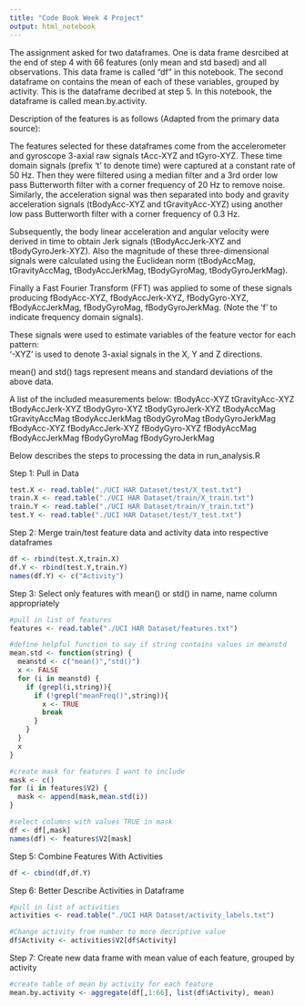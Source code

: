 ```yaml
---
title: "Code Book Week 4 Project"
output: html_notebook
---
```

The assignment asked for two dataframes.  One is data frame desrcibed at the end of step 4 with 66 features (only mean and std based) and all observations. This data frame is called "df" in this notebook.   The second dataframe on contains the mean of each of these variables, grouped by activity.  This is the dataframe decribed at step 5.   In this notebook, the dataframe is called mean.by.activity.   

Description of the features is as follows (Adapted from the primary data source):

The features selected for these dataframes come from the accelerometer and gyroscope 3-axial raw signals tAcc-XYZ and tGyro-XYZ. These time domain signals (prefix 't' to denote time) were captured at a constant rate of 50 Hz. Then they were filtered using a median filter and a 3rd order low pass Butterworth filter with a corner frequency of 20 Hz to remove noise. Similarly, the acceleration signal was then separated into body and gravity acceleration signals (tBodyAcc-XYZ and tGravityAcc-XYZ) using another low pass Butterworth filter with a corner frequency of 0.3 Hz. 

Subsequently, the body linear acceleration and angular velocity were derived in time to obtain Jerk signals (tBodyAccJerk-XYZ and tBodyGyroJerk-XYZ). Also the magnitude of these three-dimensional signals were calculated using the Euclidean norm (tBodyAccMag, tGravityAccMag, tBodyAccJerkMag, tBodyGyroMag, tBodyGyroJerkMag). 

Finally a Fast Fourier Transform (FFT) was applied to some of these signals producing fBodyAcc-XYZ, fBodyAccJerk-XYZ, fBodyGyro-XYZ, fBodyAccJerkMag, fBodyGyroMag, fBodyGyroJerkMag. (Note the 'f' to indicate frequency domain signals). 

These signals were used to estimate variables of the feature vector for each pattern:  
'-XYZ' is used to denote 3-axial signals in the X, Y and Z directions.

mean() and std() tags represent means and standard deviations of the above data.   

A list of the included measurements below:
tBodyAcc-XYZ
tGravityAcc-XYZ
tBodyAccJerk-XYZ
tBodyGyro-XYZ
tBodyGyroJerk-XYZ
tBodyAccMag
tGravityAccMag
tBodyAccJerkMag
tBodyGyroMag
tBodyGyroJerkMag
fBodyAcc-XYZ
fBodyAccJerk-XYZ
fBodyGyro-XYZ
fBodyAccMag
fBodyAccJerkMag
fBodyGyroMag
fBodyGyroJerkMag

Below describes the steps to processing the data in run_analysis.R

Step 1: Pull in Data

```r
test.X <- read.table("./UCI HAR Dataset/test/X_test.txt")
train.X <- read.table("./UCI HAR Dataset/train/X_train.txt")
train.Y <- read.table("./UCI HAR Dataset/train/Y_train.txt")
test.Y <- read.table("./UCI HAR Dataset/test/Y_test.txt")
```

Step 2: Merge train/test feature data and activity data into respective dataframes

```r
df <- rbind(test.X,train.X)
df.Y <- rbind(test.Y,train.Y)
names(df.Y) <- c("Activity")
```

Step 3: Select only features with mean() or std() in name, name column appropriately
```r
#pull in list of features
features <- read.table("./UCI HAR Dataset/features.txt")

#define helpful function to say if string contains values in meanstd
mean.std <- function(string) {
  meanstd <- c("mean()","std()")
  x <- FALSE
  for (i in meanstd) {
    if (grepl(i,string)){
      if (!grepl("meanFreq()",string)){
        x <- TRUE
        break
      }
    }
  }
  x
}

#create mask for features I want to include
mask <- c()
for (i in features$V2) {
  mask <- append(mask,mean.std(i))
}

#select columns with values TRUE in mask
df <- df[,mask]
names(df) <- features$V2[mask]
```

Step 5: Combine Features With Activities
```r
df <- cbind(df,df.Y)
```

Step 6: Better Describe Activities in Dataframe
```r
#pull in list of activities
activities <- read.table("./UCI HAR Dataset/activity_labels.txt")

#Change activity from number to more decriptive value
df$Activity <- activities$V2[df$Activity]
```

Step 7: Create new data frame with mean value of each feature, grouped by activity
```r
#create table of mean by activity for each feature
mean.by.activity <- aggregate(df[,1:66], list(df$Activity), mean)
```


